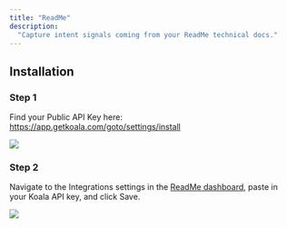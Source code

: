 ```yaml
---
title: "ReadMe"
description:
  "Capture intent signals coming from your ReadMe technical docs."
---
```


## Installation

### Step 1 
Find your Public API Key here: https://app.getkoala.com/goto/settings/install

![](/images/integrations/your-public-key.png)

### Step 2

Navigate to the Integrations settings in the <a href="https://dash.readme.com/">ReadMe dashboard</a>, paste in your Koala API key, and click Save.

![](/images/integrations/readme/readme-ui.png)